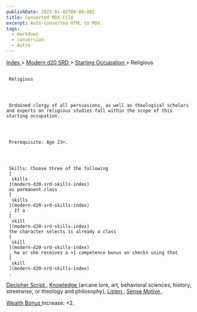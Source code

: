 ```yaml
---
publishDate: 2023-01-02T00:00:00Z
title: Converted MDX File
excerpt: Auto-converted HTML to MDX.
tags:
  - markdown
  - conversion
  - Astro
---
```







[
      Index
     ](-index)
     >
     [
      Modern d20 SRD
     ](modern-d20-srd-index)
     >
     [
      Starting Occupation
     ](modern-d20-srd-starting-occupation-index)
     > Religious
    





## 
     Religious
    



     Ordained clergy of all persuasions, as well as theological scholars and experts on religious studies fall within the scope of this starting occupation.
    



     Prerequisite: Age 23+.
    



     Skills: Choose three of the following
     [
      skills
     ](modern-d20-srd-skills-index)
     as permanent class
     [
      skills
     ](modern-d20-srd-skills-index)
     . If a
     [
      skill
     ](modern-d20-srd-skills-index)
     the character selects is already a class
     [
      skill
     ](modern-d20-srd-skills-index)
     , he or she receives a +1 competence bonus on checks using that
     [
      skill
     ](modern-d20-srd-skills-index)
     .
    



[
      Decipher Script
     ](modern-d20-srd-skills-decipher-script)
     ,
     [
      Knowledge
     ](modern-d20-srd-skills-knowledge)
     (arcane lore, art, behavioral sciences, history,
  streetwise, or theology and philosophy),
     [
      Listen
     ](modern-d20-srd-skills-listen)
     ,
     [
      Sense
  Motive
     ](modern-d20-srd-skills-sense-motive)
     .
    



[
      Wealth Bonus
     ](modern-d20-srd-wealth-wealth-bonus)
     Increase: +2.
    




